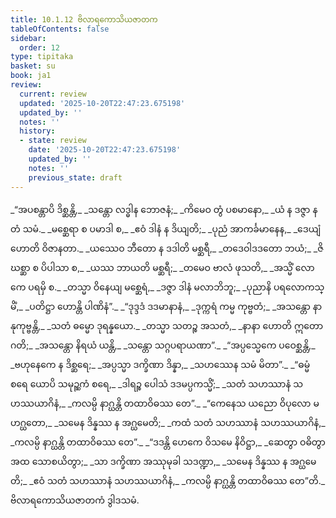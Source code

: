 ```yaml
---
title: 10.1.12 ဗိလာရကောသိယဇာတက
tableOfContents: false
sidebar:
  order: 12
type: tipitaka
basket: su
book: ja1
review:
  current: review
  updated: '2025-10-20T22:47:23.675198'
  updated_by: ''
  notes: ''
  history:
  - state: review
    date: '2025-10-20T22:47:23.675198'
    updated_by: ''
    notes: ''
    previous_state: draft
---
```



<DynamicBreadcrumb />


<ReviewStatus review={frontmatter.review} showDetails={true} />

<HypothesisAnnotation frontmatter={frontmatter} />

<Division number="125" book="ja1" e="ch" v="22" p="218">

<Paragraph number="2044" type="verses" book="ja1">
_“အပစန္တာပိ ဒိစ္ဆန္တိ,_  
_သန္တော လဒ္ဓါန ဘောဇနံ;_  
_ကိမေဝ တွံ ပစမာနော,_  
_ယံ န ဒဇ္ဇာ န တံ သမံ._  

</Paragraph>

</Division>
<Division number="126" book="ja1" e="ch" v="22" p="218">

<Paragraph number="2045" type="verses" book="ja1">
_မစ္ဆေရာ စ ပမာဒါ စ,_  
_ဧဝံ ဒါနံ န ဒိယျတိ;_  
_ပုညံ အာကင်္ခမာနေန,_  
_ဒေယျံ ဟောတိ ဝိဇာနတာ._  

</Paragraph>

</Division>
<Division number="127" book="ja1" e="ch" v="22" p="218">

<Paragraph number="2046" type="verses" book="ja1">
_ယဿေဝ ဘီတော န ဒဒါတိ မစ္ဆရီ,_  
_တဒေဝါဒဒတော ဘယံ;_  
_ဇိဃစ္ဆာ စ ပိပါသာ စ,_  
_ယဿ ဘာယတိ မစ္ဆရီ;_  
_တမေဝ ဗာလံ ဖုသတိ,_  
_အသ္မိံ လောကေ ပရမှိ စ._  

</Paragraph>

</Division>
<Division number="128" book="ja1" e="ch" v="22" p="218">

<Paragraph number="2047" type="verses" book="ja1">
_တသ္မာ ဝိနေယျ မစ္ဆေရံ,_  
_ဒဇ္ဇာ ဒါနံ မလာဘိဘူ;_  
_ပုညာနိ ပရလောကသ္မိံ,_  
_ပတိဋ္ဌာ ဟောန္တိ ပါဏိနံ”._  

</Paragraph>

</Division>
<Division number="129" book="ja1" e="ch" v="22" p="218">

<Paragraph number="2048" type="verses" book="ja1">
_“ဒုဒ္ဒဒံ ဒဒမာနာနံ,_  
_ဒုက္ကရံ ကမ္မ ကုဗ္ဗတံ;_  
_အသန္တော နာနုကုဗ္ဗန္တိ,_  
_သတံ ဓမ္မော ဒုရန္နယော._  

</Paragraph>

</Division>
<Division number="130" book="ja1" e="ch" v="22" p="218">

<Paragraph number="2049" type="verses" book="ja1">
_တသ္မာ သတဉ္စ အသတံ,_  
_နာနာ ဟောတိ ဣတော ဂတိ;_  
_အသန္တော နိရယံ ယန္တိ,_  
_သန္တော သဂ္ဂပရာယဏာ”._  

</Paragraph>

</Division>
<Division number="131" book="ja1" e="ch" v="22" p="219">

<Paragraph number="2050" type="verses" book="ja1">
_“အပ္ပသ္မေကေ ပဝေစ္ဆန္တိ,_  
_ဗဟုနေကေ န ဒိစ္ဆရေ;_  
_အပ္ပသ္မာ ဒက္ခိဏာ ဒိန္နာ,_  
_သဟဿေန သမံ မိတာ”._  

</Paragraph>

</Division>
<Division number="132" book="ja1" e="ch" v="22" p="219">

<Paragraph number="2051" type="verses" book="ja1">
_“ဓမ္မံ စရေ ယောပိ သမုဉ္ဆကံ စရေ,_  
_ဒါရဉ္စ ပေါသံ ဒဒမပ္ပကသ္မိံ;_  
_သတံ သဟဿာနံ သဟဿယာဂိနံ,_  
_ကလမ္ပိ နာဂ္ဃန္တိ တထာဝိဓဿ တေ”._  

</Paragraph>

</Division>
<Division number="133" book="ja1" e="ch" v="22" p="219">

<Paragraph number="2052" type="verses" book="ja1">
_“ကေနေသ ယညော ဝိပုလော မဟဂ္ဃတော,_  
_သမေန ဒိန္နဿ န အဂ္ဃမေတိ;_  
_ကထံ သတံ သဟဿာနံ သဟဿယာဂိနံ,_  
_ကလမ္ပိ နာဂ္ဃန္တိ တထာဝိဓဿ တေ”._  

</Paragraph>

</Division>
<Division number="134" book="ja1" e="ch" v="22" p="219">

<Paragraph number="2053" type="verses" book="ja1">
_“ဒဒန္တိ ဟေကေ ဝိသမေ နိဝိဋ္ဌာ,_  
_ဆေတွာ ဝဓိတွာ အထ သောစယိတွာ;_  
_သာ ဒက္ခိဏာ အဿုမုခါ သဒဏ္ဍာ,_  
_သမေန ဒိန္နဿ န အဂ္ဃမေတိ;_  
_ဧဝံ သတံ သဟဿာနံ သဟဿယာဂိနံ,_  
_ကလမ္ပိ နာဂ္ဃန္တိ တထာဝိဓဿ တေ”တိ._  


</Paragraph>
</Division>

<Paragraph number="2054" type="center" book="ja1">
ဗိလာရကောသိယဇာတကံ ဒွါဒသမံ.
</Paragraph>